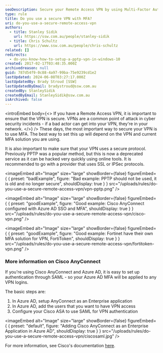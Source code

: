 ```yaml
---
seoDescription: Secure your Remote Access VPN by using Multi-Factor Authentication (MFA) and a secure protocol such as SSL or IPSec.
type: rule
title: Do you use a secure VPN with MFA?
uri: do-you-use-a-secure-remote-access-vpn
authors:
  - title: Stanley Sidik
    url: https://ssw.com.au/people/stanley-sidik
  - title: Chris Schultz
    url: https://www.ssw.com.au/people/chris-schultz
related: []
redirects:
  - do-you-know-how-to-setup-a-pptp-vpn-in-windows-10
created: 2017-02-17T03:48:35.000Z
archivedreason: null
guid: 787d54f9-0c88-4a97-99ba-75e9239cd1e2
lastUpdated: 2024-06-08T03:27:17.000Z
lastUpdatedBy: Brady Stroud [SSW]
lastUpdatedByEmail: bradystroud@ssw.com.au
createdBy: StanleySidik
createdByEmail: StanleySidik@ssw.com.au
isArchived: false
---
```


<introEmbed
  body={<>
If you have a Remote Access VPN, it is important to ensure that the VPN is secure. VPNs are a common point of attack in cyber security incidents - if a bad actor can get into your VPN, they're in your network.
  </>}
/>
These days, the most important way to secure your VPN is to use MFA. The best way to set this up will depend on the VPN and current MFA solution you are using.

It is also important to make sure that your VPN uses a secure protocol. Previously PPTP was a popular method, but this is now a deprecated service as it can be hacked very quickly using online tools. It is recommended to go with a provider that uses SSL or IPSec protocols.

<imageEmbed
  alt="Image"
  size="large"
  showBorder={false}
  figureEmbed={ {
    preset: "badExample",
    figure: "Bad example: PPTP should not be used, it is old and no longer secure",
    shouldDisplay: true
  } }
  src="/uploads/rules/do-you-use-a-secure-remote-access-vpn/vpn-pptp.png"
/>


<imageEmbed
  alt="Image"
  size="large"
  showBorder={false}
  figureEmbed={ {
    preset: "goodExample",
    figure: "Good example: Cisco AnyConnect configured with Azure AD SSO and MFA",
    shouldDisplay: true
  } }
  src="/uploads/rules/do-you-use-a-secure-remote-access-vpn/cisco-vpn.png"
/>


<imageEmbed
  alt="Image"
  size="large"
  showBorder={false}
  figureEmbed={ {
    preset: "goodExample",
    figure: "Good example: Fortinet have their own MFA solution for VPN, FortiToken",
    shouldDisplay: true
  } }
  src="/uploads/rules/do-you-use-a-secure-remote-access-vpn/fortitoken-vpn.png"
/>


### More information on Cisco AnyConnect

If you're using Cisco AnyConnect and Azure AD, it is easy to set up authentication through SAML - so your Azure AD MFA will be applied to any VPN logins.

The basic steps are:

1. In Azure AD, setup AnyConnect as an Enterprise application
2. In Azure AD, add the users that you want to have VPN access
3. Configure your Cisco ASA to use SAML for VPN authentication


<imageEmbed
  alt="Image"
  size="large"
  showBorder={false}
  figureEmbed={ {
    preset: "default",
    figure: "Adding Cisco AnyConnect as an Enterprise Application in Azure AD",
    shouldDisplay: true
  } }
  src="/uploads/rules/do-you-use-a-secure-remote-access-vpn/ciscosaml.jpg"
/>


For more information, see Cisco's documentation [here](https://www.cisco.com/c/en/us/support/docs/security/anyconnect-secure-mobility-client/215935-configure-asa-anyconnect-vpn-with-micros.html).
